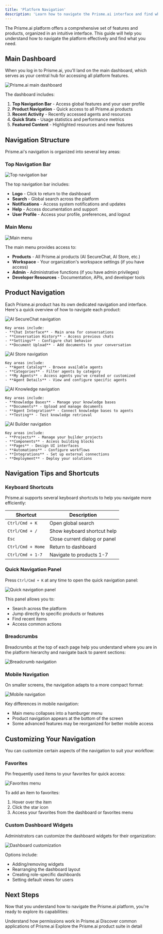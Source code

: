 ```yaml
---
title: 'Platform Navigation'
description: 'Learn how to navigate the Prisme.ai interface and find what you need'
---
```


The Prisme.ai platform offers a comprehensive set of features and products, organized in an intuitive interface. This guide will help you understand how to navigate the platform effectively and find what you need.

## Main Dashboard

When you log in to Prisme.ai, you'll land on the main dashboard, which serves as your central hub for accessing all platform features.

<Frame>
  <img src="/images/main-dashboard.png" alt="Prisme.ai main dashboard" />
</Frame>

The dashboard includes:

1. **Top Navigation Bar** - Access global features and your user profile
2. **Product Navigation** - Quick access to all Prisme.ai products
3. **Recent Activity** - Recently accessed agents and resources
4. **Quick Stats** - Usage statistics and performance metrics
5. **Featured Content** - Highlighted resources and new features

## Navigation Structure

Prisme.ai's navigation is organized into several key areas:

### Top Navigation Bar

<Frame>
  <img src="/images/top-nav.png" alt="Top navigation bar" />
</Frame>

The top navigation bar includes:

- **Logo** - Click to return to the dashboard
- **Search** - Global search across the platform
- **Notifications** - Access system notifications and updates
- **Help** - Access documentation and support
- **User Profile** - Access your profile, preferences, and logout

### Main Menu

<Frame>
  <img src="/images/main-menu.png" alt="Main menu" />
</Frame>

The main menu provides access to:

- **Products** - All Prisme.ai products (AI SecureChat, AI Store, etc.)
- **Workspace** - Your organization's workspace settings (if you have access)
- **Admin** - Administrative functions (if you have admin privileges)
- **Developer Resources** - Documentation, APIs, and developer tools

## Product Navigation

Each Prisme.ai product has its own dedicated navigation and interface. Here's a quick overview of how to navigate each product:

<Tabs>
  <Tab title="AI SecureChat">
    <Frame>
      <img src="/images/securechat-nav.png" alt="AI SecureChat navigation" />
    </Frame>
    
    Key areas include:
    - **Chat Interface** - Main area for conversations
    - **Conversation History** - Access previous chats
    - **Settings** - Configure chat behavior
    - **Document Upload** - Add documents to your conversation
  </Tab>
  
  <Tab title="AI Store">
    <Frame>
      <img src="/images/store-nav.png" alt="AI Store navigation" />
    </Frame>
    
    Key areas include:
    - **Agent Catalog** - Browse available agents
    - **Categories** - Filter agents by category
    - **My Agents** - Access agents you've created or customized
    - **Agent Details** - View and configure specific agents
  </Tab>
  
  <Tab title="AI Knowledge">
    <Frame>
      <img src="/images/knowledge-nav.png" alt="AI Knowledge navigation" />
    </Frame>
    
    Key areas include:
    - **Knowledge Bases** - Manage your knowledge bases
    - **Documents** - Upload and manage documents
    - **Agent Integration** - Connect knowledge bases to agents
    - **Testing** - Test knowledge retrieval
  </Tab>
  
  <Tab title="AI Builder">
    <Frame>
      <img src="/images/builder-nav.png" alt="AI Builder navigation" />
    </Frame>
    
    Key areas include:
    - **Projects** - Manage your builder projects
    - **Components** - Access building blocks
    - **Pages** - Design UI interfaces
    - **Automations** - Configure workflows
    - **Integrations** - Set up external connections
    - **Deployment** - Deploy your solutions
  </Tab>
</Tabs>

## Navigation Tips and Shortcuts

### Keyboard Shortcuts

Prisme.ai supports several keyboard shortcuts to help you navigate more efficiently:

| Shortcut | Description |
|----------|-------------|
| `Ctrl/Cmd + K` | Open global search |
| `Ctrl/Cmd + /` | Show keyboard shortcut help |
| `Esc` | Close current dialog or panel |
| `Ctrl/Cmd + Home` | Return to dashboard |
| `Ctrl/Cmd + 1-7` | Navigate to products 1-7 |

### Quick Navigation Panel

Press `Ctrl/Cmd + K` at any time to open the quick navigation panel:

<Frame>
  <img src="/images/quick-nav.png" alt="Quick navigation panel" />
</Frame>

This panel allows you to:
- Search across the platform
- Jump directly to specific products or features
- Find recent items
- Access common actions

### Breadcrumbs

Breadcrumbs at the top of each page help you understand where you are in the platform hierarchy and navigate back to parent sections:

<Frame>
  <img src="/images/breadcrumbs.png" alt="Breadcrumb navigation" />
</Frame>

### Mobile Navigation

On smaller screens, the navigation adapts to a more compact format:

<Frame>
  <img src="/images/mobile-nav.png" alt="Mobile navigation" />
</Frame>

Key differences in mobile navigation:
- Main menu collapses into a hamburger menu
- Product navigation appears at the bottom of the screen
- Some advanced features may be reorganized for better mobile access

## Customizing Your Navigation

You can customize certain aspects of the navigation to suit your workflow:

### Favorites

Pin frequently used items to your favorites for quick access:

<Frame>
  <img src="/images/favorites.png" alt="Favorites menu" />
</Frame>

To add an item to favorites:
1. Hover over the item
2. Click the star icon
3. Access your favorites from the dashboard or favorites menu

### Custom Dashboard Widgets

Administrators can customize the dashboard widgets for their organization:

<Frame>
  <img src="/images/dashboard-customize.png" alt="Dashboard customization" />
</Frame>

Options include:
- Adding/removing widgets
- Rearranging the dashboard layout
- Creating role-specific dashboards
- Setting default views for users

## Next Steps

Now that you understand how to navigate the Prisme.ai platform, you're ready to explore its capabilities:

<CardGroup cols={3}>
  <Card title="User Access Management" icon="users-gear" href="../user-access-management">
    Understand how permissions work in Prisme.ai
  </Card>
  <Card title="Common Use Cases" icon="lightbulb" href="../common-use-cases">
    Discover common applications of Prisme.ai
  </Card>
  <Card title="Products Overview" icon="puzzle-piece" href="../../products/overview">
    Explore the Prisme.ai product suite in detail
  </Card>
</CardGroup>